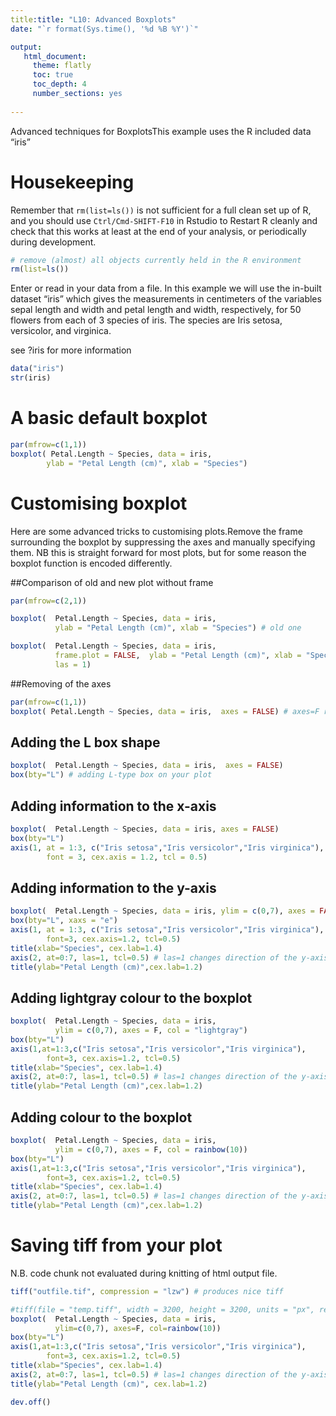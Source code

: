 ```yaml
---
title:title: "L10: Advanced Boxplots"
date: "`r format(Sys.time(), '%d %B %Y')`"

output:
   html_document:
     theme: flatly
     toc: true
     toc_depth: 4
     number_sections: yes
     
---
```


Advanced techniques for BoxplotsThis example uses the R included data "iris"


# Housekeeping

Remember that `rm(list=ls())` is not sufficient for a full clean set up of R, and you should use `Ctrl/Cmd-SHIFT-F10` in Rstudio to Restart R cleanly and check that this works at least at the end of your analysis, or periodically during development.

```r
# remove (almost) all objects currently held in the R environment
rm(list=ls()) 
```



Enter or read in your data from a file. In this example we will use the in-built dataset "iris" which gives the measurements in centimeters of the variables sepal length and width and petal length and width, respectively, for 50 flowers from each of 3 species of iris. The species are Iris setosa, versicolor, and virginica. 

see ?iris for more information

```r
data("iris")
str(iris)

```



# A basic default boxplot

```r
par(mfrow=c(1,1))
boxplot( Petal.Length ~ Species, data = iris,
		ylab = "Petal Length (cm)", xlab = "Species")

```




# Customising boxplot

Here are some advanced tricks to customising plots.Remove the frame surrounding the boxplot by suppressing the axes and manually specifying them. NB this is straight forward for most plots, but for some reason the boxplot function is encoded differently.

##Comparison of old and new plot without frame

```r

par(mfrow=c(2,1))

boxplot(  Petal.Length ~ Species, data = iris, 
          ylab = "Petal Length (cm)", xlab = "Species") # old one

boxplot(  Petal.Length ~ Species, data = iris,
          frame.plot = FALSE,  ylab = "Petal Length (cm)", xlab = "Species", 
          las = 1) 
```

##Removing of the axes

```r
par(mfrow=c(1,1))
boxplot( Petal.Length ~ Species, data = iris,  axes = FALSE) # axes=F removes axes from the plot
```

## Adding the L box shape
```r
boxplot(  Petal.Length ~ Species, data = iris,  axes = FALSE)
box(bty="L") # adding L-type box on your plot
```

## Adding information to the x-axis
```r
boxplot(  Petal.Length ~ Species, data = iris, axes = FALSE)
box(bty="L")
axis(1, at = 1:3, c("Iris setosa","Iris versicolor","Iris virginica"),
        font = 3, cex.axis = 1.2, tcl = 0.5) 

```

## Adding information to the y-axis

```r
boxplot(  Petal.Length ~ Species, data = iris, ylim = c(0,7), axes = FALSE)
box(bty="L", xaxs = "e")
axis(1, at = 1:3, c("Iris setosa","Iris versicolor","Iris virginica"),
        font=3, cex.axis=1.2, tcl=0.5)
title(xlab="Species", cex.lab=1.4)
axis(2, at=0:7, las=1, tcl=0.5) # las=1 changes direction of the y-axis text
title(ylab="Petal Length (cm)",cex.lab=1.2)
```

## Adding lightgray colour to the boxplot

```r
boxplot(  Petal.Length ~ Species, data = iris, 
          ylim = c(0,7), axes = F, col = "lightgray")
box(bty="L")
axis(1,at=1:3,c("Iris setosa","Iris versicolor","Iris virginica"),
        font=3, cex.axis=1.2, tcl=0.5)
title(xlab="Species", cex.lab=1.4)
axis(2, at=0:7, las=1, tcl=0.5) # las=1 changes direction of the y-axis text
title(ylab="Petal Length (cm)",cex.lab=1.2)

```

## Adding colour to the boxplot

```r
boxplot(  Petal.Length ~ Species, data = iris, 
          ylim = c(0,7), axes = F, col = rainbow(10))
box(bty="L")
axis(1,at=1:3,c("Iris setosa","Iris versicolor","Iris virginica"),
        font=3, cex.axis=1.2, tcl=0.5)
title(xlab="Species", cex.lab=1.4)
axis(2, at=0:7, las=1, tcl=0.5) # las=1 changes direction of the y-axis text
title(ylab="Petal Length (cm)",cex.lab=1.2)

```


# Saving tiff from your plot

N.B. code chunk not evaluated during knitting of html output file.

```r
tiff("outfile.tif", compression = "lzw") # produces nice tiff

#tiff(file = "temp.tiff", width = 3200, height = 3200, units = "px", res = 800) # produced large size tiff 
boxplot(  Petal.Length ~ Species, data = iris, 
          ylim=c(0,7), axes=F, col=rainbow(10))
box(bty="L")
axis(1,at=1:3,c("Iris setosa","Iris versicolor","Iris virginica"),
        font=3, cex.axis=1.2, tcl=0.5)
title(xlab="Species", cex.lab=1.4)
axis(2, at=0:7, las=1, tcl=0.5) # las=1 changes direction of the y-axis text
title(ylab="Petal Length (cm)", cex.lab=1.2)

dev.off()

```

